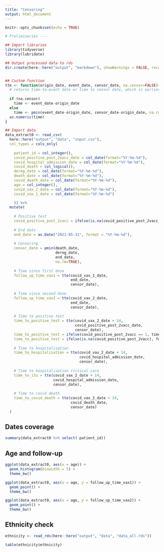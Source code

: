 ```yaml
---
title: "Censoring"
output: html_document
---
```

  
```r
knitr::opts_chunk$set(echo = TRUE)
```

```r
# Preliminaries ----

## Import libraries
library(tidyverse)
library(lubridate)

## Output processed data to rds
dir.create(here::here("output", "markdown"), showWarnings = FALSE, recursive=TRUE)


## Custom function
tte <- function(origin_date, event_date, censor_date, na.censor=FALSE){
  # returns time-to-event date or time to censor date, which is earlier
  
  if (na.censor)
    time <- event_date-origin_date
  else
    time <- pmin(event_date-origin_date, censor_date-origin_date, na.rm=TRUE)
  as.numeric(time)
}

## Import data
data_extract0 <- read_csv(
  here::here("output", "data", "input.csv"),
  col_types = cols_only(
    
    patient_id = col_integer(),
    covid_positive_post_2vacc_date = col_date(format="%Y-%m-%d"),
    covid_hospital_admission_date = col_date(format="%Y-%m-%d"),
    covid_death = col_logical(),
    dereg_date = col_date(format="%Y-%m-%d"),
    death_date = col_date(format="%Y-%m-%d"),
    covid_death_date = col_date(format="%Y-%m-%d"),
    age = col_integer(),
    covid_vax_2_date = col_date(format="%Y-%m-%d"),
    covid_vax_1_date = col_date(format="%Y-%m-%d")

    )) %>%
  mutate(
    
    # Positive test
    covid_positive_post_2vacc = ifelse(is.na(covid_positive_post_2vacc_date), 0, 1),
    
    # End date
    end_date = as.Date("2021-05-31", format = "%Y-%m-%d"),
    
    # Censoring
    censor_date = pmin(death_date, 
                       dereg_date, 
                       end_date, 
                       na.rm=TRUE),
    
    # Time since first dose
    follow_up_time_vax1 = tte(covid_vax_1_date,
                              end_date,
                              censor_date),
    
    # Time since second dose
    follow_up_time_vax2 = tte(covid_vax_2_date,
                              end_date,
                              censor_date),
    
    # Time to positive test
    time_to_positive_test = tte(covid_vax_2_date + 14,
                                covid_positive_post_2vacc_date,
                                censor_date),
    time_to_positive_test = ifelse(covid_positive_post_2vacc == 1, time_to_positive_test, follow_up_time_vax2),
    time_to_positive_test = ifelse(is.na(covid_positive_post_2vacc), follow_up_time_vax2, time_to_positive_test),
    
    # Time to hospitalisation
    time_to_hospitalisation = tte(covid_vax_2_date + 14,
                                  covid_hospital_admission_date,
                                  censor_date),
    
    # Time to hospitalisation critical care
    time_to_itu = tte(covid_vax_2_date + 14,
                      covid_hospital_admission_date,
                      censor_date),
    
    # Time to covid death
    time_to_covid_death = tte(covid_vax_2_date + 14,
                              covid_death_date,
                              censor_date)
  )
```


## Dates coverage
```r
summary(data_extract0 %>% select(-patient_id))
```

## Age and follow-up
```r
ggplot(data_extract0, aes(x = age)) +
  geom_histogram(binwidth = 5) +
  theme_bw() 

ggplot(data_extract0, aes(x = age, y = follow_up_time_vax1)) +
  geom_point() +
  theme_bw() 

ggplot(data_extract0, aes(x = age, y = follow_up_time_vax2)) +
  geom_point() +
  theme_bw() 
```

## Ethnicity check
```r
ethnicity <- read_rds(here::here("output", "data", "data_all.rds"))

table(ethnicity$ethnicity)
```
